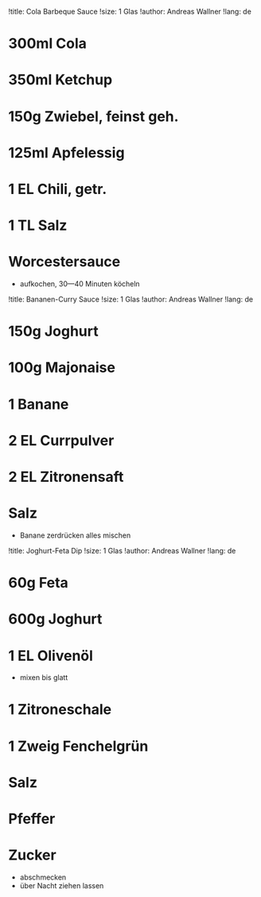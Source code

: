 !title: Cola Barbeque Sauce
!size: 1 Glas
!author: Andreas Wallner
!lang: de

# 300ml Cola
# 350ml Ketchup
# 150g Zwiebel, feinst geh.
# 125ml Apfelessig
# 1 EL Chili, getr.
# 1 TL Salz
# Worcestersauce
* aufkochen, 30—40 Minuten köcheln

!title: Bananen-Curry Sauce
!size: 1 Glas
!author: Andreas Wallner
!lang: de

# 150g Joghurt
# 100g Majonaise
# 1 Banane
# 2 EL Currpulver
# 2 EL Zitronensaft
# Salz

* Banane zerdrücken alles mischen

!title: Joghurt-Feta Dip
!size: 1 Glas
!author: Andreas Wallner
!lang: de

# 60g Feta
# 600g Joghurt
# 1 EL Olivenöl

* mixen bis glatt

# 1 Zitroneschale
# 1 Zweig Fenchelgrün
# Salz
# Pfeffer
# Zucker

* abschmecken
* über Nacht ziehen lassen